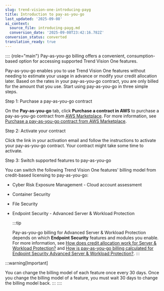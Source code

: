 ```yaml
---
slug: trend-vision-one-introducing-payg
title: Introduction to pay-as-you-go
last_updated: '2025-09-08'
ai_context:
  source_file: introducing-payg.md
  conversion_date: '2025-09-08T23:42:16.782Z'
conversion_status: converted
translation_ready: true
---
```


:::: {role="main"}
Pay-as-you-go billing offers a convenient, consumption-based option for accessing supported Trend Vision One features.

Pay-as-you-go enables you to use Trend Vision One features without needing to estimate your usage in advance or modify your credit allocation later. Based on the rates in your pay-as-you-go contract, you are only billed for the amount that you use. Start using pay-as-you-go in three simple steps.

Step 1: Purchase a pay-as-you-go contract

On the **Pay-as-you-go** tab, click **Purchase a contract in AWS** to purchase a pay-as-you-go contract from [AWS Marketplace](https://aws.amazon.com/marketplace/pp/prodview-u2in6sa3igl7c?sr=0-1&ref_=beagle&applicationId=AWSMPContessa). For more information, see [Purchase a pay-as-you-go contract from AWS Marketplace](purchasing-payg-contract-aws.mdx).

Step 2: Activate your contract

Click the link in your activation email and follow the instructions to activate your pay-as-you-go contract. Your contract might take some time to activate.

Step 3: Switch supported features to pay-as-you-go

You can switch the following Trend Vision One features' billing model from credit-based licensing to pay-as-you-go:

- Cyber Risk Exposure Management - Cloud account assessment

- Container Security

- File Security

- Endpoint Security - Advanced Server & Workload Protection

  :::tip

  Pay-as-you-go billing for Advanced Server & Workload Protection depends on which **Endpoint Security** features and modules you enable. For more information, see [How does credit allocation work for Server & Workload Protection?](credit-allocation-swp.mdx) and [How is pay-as-you-go billing calculated for Endpoint Security Advanced Server & Workload Protection?](payg-faqs-section.mdx).
  :::

:::warning[Important]

You can change the billing model of each feature once every 30 days. Once you change the billing model of a feature, you must wait 30 days to change the billing model back.
:::
::::
